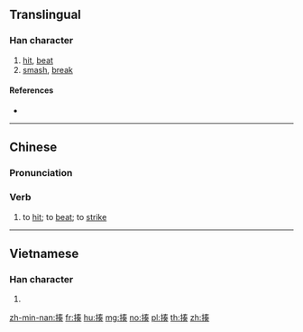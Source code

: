 ==Translingual==

===Han character===
{{Han char|rn=64|rad=手|as=09|sn=12|four=55034|canj=QQKK|ids=⿰扌奏}}

# [[hit]], [[beat]]
# [[smash]], [[break]]

====References====
* {{Han ref|kx=0441.150|dkj=12337|dj=0792.100|hdz=31911.040|uh=63CD|ud=25549|bh=B47E|bd=46206}}

----

==Chinese==
{{zh-forms}}

===Pronunciation===
{{zh-pron
|m=zòu
|c=zau3,cau3
|h=pfs=
|md=
|mn=
|w=
|mc=
|oc=
|cat=v
}}

===Verb===
{{zh-verb}}

# {{lb|zh|colloquial}} to [[hit]]; to [[beat]]; to [[strike]]
#: {{zh-usex|我 要 揍 你！|I'll '''go''' you!}}

----

==Vietnamese==

===Han character===
{{vi-hantu|[[tẩu]], [[tấu]]|rs=手09}}

# {{defn|lang=vi|sort=手09}}

[[zh-min-nan:揍]]
[[fr:揍]]
[[hu:揍]]
[[mg:揍]]
[[no:揍]]
[[pl:揍]]
[[th:揍]]
[[zh:揍]]
